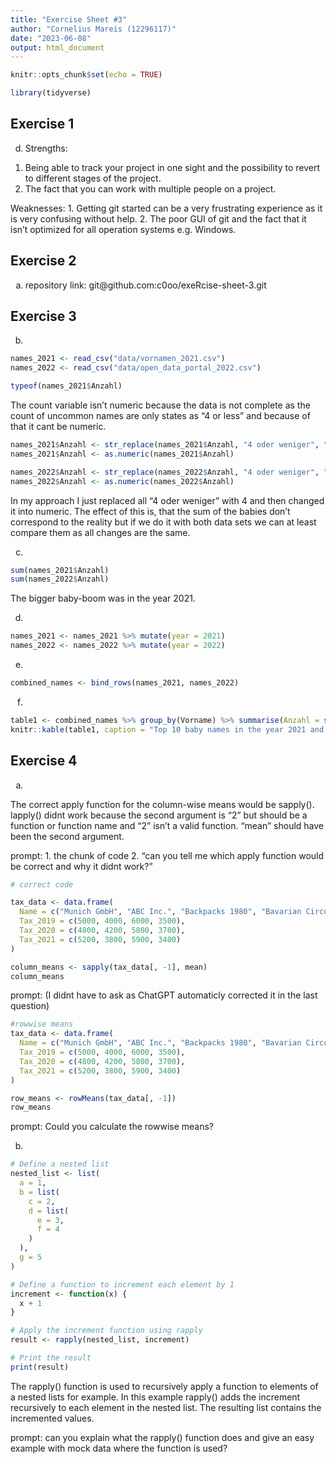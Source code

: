 ```yaml
---
title: "Exercise Sheet #3"
author: "Cornelius Mareis (12296117)"
date: "2023-06-08"
output: html_document
---
```


```r
knitr::opts_chunk$set(echo = TRUE)
```

```r
library(tidyverse)
```


## Exercise 1

d)
Strengths: 
1. Being able to track your project in one sight and the possibility to revert to different stages of the project.
2. The fact that you can work with multiple people on a project.

Weaknesses:
1. Getting git started can be a very frustrating experience as it is very confusing without help.
2. The poor GUI of git and the fact that it isn't optimized for all operation systems e.g. Windows.

## Exercise 2

a)
repository link: git@github.com:c0oo/exeRcise-sheet-3.git

## Exercise 3

b)

```r
names_2021 <- read_csv("data/vornamen_2021.csv")
names_2022 <- read_csv("data/open_data_portal_2022.csv")

typeof(names_2021$Anzahl)
```

The count variable isn't numeric because the data is not complete as the count of uncommon names are only states as "4 or less" and because of that it cant be numeric.

```r
names_2021$Anzahl <- str_replace(names_2021$Anzahl, "4 oder weniger", "4")
names_2021$Anzahl <- as.numeric(names_2021$Anzahl)

names_2022$Anzahl <- str_replace(names_2022$Anzahl, "4 oder weniger", "4")
names_2022$Anzahl <- as.numeric(names_2022$Anzahl)
```

In my approach I just replaced all "4 oder weniger" with 4 and then changed it into numeric. The effect of this is, that the sum of the babies don't correspond to the reality but if we do it with both data sets we can at least compare them as all changes are the same.


c)

```r
sum(names_2021$Anzahl)
sum(names_2022$Anzahl)
```

The bigger baby-boom was in the year 2021.


d)

```r
names_2021 <- names_2021 %>% mutate(year = 2021)
names_2022 <- names_2022 %>% mutate(year = 2022)
```

e)

```r
combined_names <- bind_rows(names_2021, names_2022)
```


f)

```r
table1 <- combined_names %>% group_by(Vorname) %>% summarise(Anzahl = sum(Anzahl)) %>% arrange(desc(Anzahl))  %>% head(10)
knitr::kable(table1, caption = "Top 10 baby names in the year 2021 and 2022 combined")
```


## Exercise 4

a)

The correct apply function for the column-wise means would be sapply(). 
lapply() didnt work because the second argument is "2" but should be a function or function name and "2" isn't a valid function. "mean" should have been the second argument.

prompt: 
1. the chunk of code
2. "can you tell me which apply function would be correct and why it didnt work?"

```r
# correct code

tax_data <- data.frame(
  Name = c("Munich GmbH", "ABC Inc.", "Backpacks 1980", "Bavarian Circus"),
  Tax_2019 = c(5000, 4000, 6000, 3500),
  Tax_2020 = c(4800, 4200, 5800, 3700),
  Tax_2021 = c(5200, 3800, 5900, 3400)
)

column_means <- sapply(tax_data[, -1], mean)
column_means

```

prompt:
(I didnt have to ask as ChatGPT automaticly corrected it in the last question)

```r
#rowwise means
tax_data <- data.frame(
  Name = c("Munich GmbH", "ABC Inc.", "Backpacks 1980", "Bavarian Circus"),
  Tax_2019 = c(5000, 4000, 6000, 3500),
  Tax_2020 = c(4800, 4200, 5800, 3700),
  Tax_2021 = c(5200, 3800, 5900, 3400)
)

row_means <- rowMeans(tax_data[, -1])
row_means

```

prompt:
Could you calculate the rowwise means?

b)

```r
# Define a nested list
nested_list <- list(
  a = 1,
  b = list(
    c = 2,
    d = list(
      e = 3,
      f = 4
    )
  ),
  g = 5
)

# Define a function to increment each element by 1
increment <- function(x) {
  x + 1
}

# Apply the increment function using rapply
result <- rapply(nested_list, increment)

# Print the result
print(result)

```

The rapply() function is used to recursively apply a function to elements of a nested lists for example. In this example rapply() adds the increment recursively to each element in the nested list. The resulting list contains the incremented values. 

prompt:
can you explain what the rapply() function does and give an easy example with mock data where the function is used?